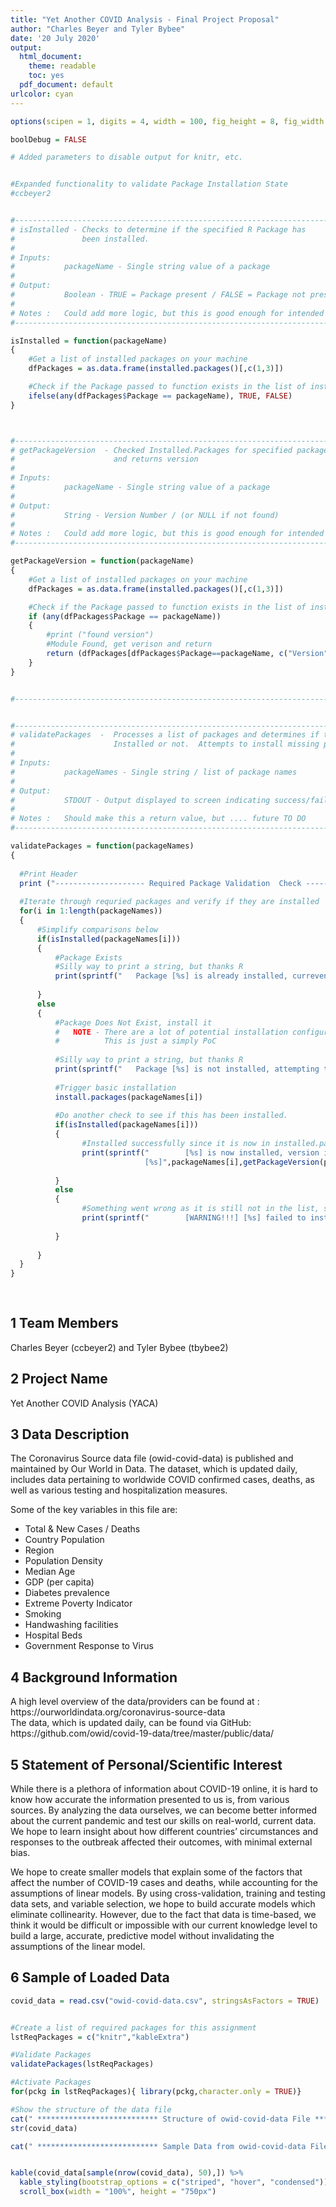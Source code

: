 ```yaml
---
title: "Yet Another COVID Analysis - Final Project Proposal"
author: "Charles Beyer and Tyler Bybee"
date: '20 July 2020'
output:
  html_document: 
    theme: readable
    toc: yes
  pdf_document: default
urlcolor: cyan
---
```


```r
options(scipen = 1, digits = 4, width = 100, fig_height = 8, fig_width = 30) 

boolDebug = FALSE        

```

```r
# Added parameters to disable output for knitr, etc. 


#Expanded functionality to validate Package Installation State
#ccbeyer2 


#------------------------------------------------------------------------------
# isInstalled - Checks to determine if the specified R Package has 
#               been installed.  
#
# Inputs:
#           packageName - Single string value of a package
#
# Output: 
#           Boolean - TRUE = Package present / FALSE = Package not present
#
# Notes :   Could add more logic, but this is good enough for intended purpose
#----------------------------------------------------------------------------- 

isInstalled = function(packageName)
{
    #Get a list of installed packages on your machine 
    dfPackages = as.data.frame(installed.packages()[,c(1,3)])

    #Check if the Package passed to function exists in the list of installed packages
    ifelse(any(dfPackages$Package == packageName), TRUE, FALSE)
}



#------------------------------------------------------------------------------
# getPackageVersion  - Checked Installed.Packages for specified package name
#                      and returns version 
#
# Inputs:
#           packageName - Single string value of a package
#
# Output: 
#           String - Version Number / (or NULL if not found)
#
# Notes :   Could add more logic, but this is good enough for intended purpose
#----------------------------------------------------------------------------- 

getPackageVersion = function(packageName)
{
    #Get a list of installed packages on your machine 
    dfPackages = as.data.frame(installed.packages()[,c(1,3)])

    #Check if the Package passed to function exists in the list of installed packages
    if (any(dfPackages$Package == packageName))
    {
        #print ("found version")
        #Module Found, get verison and return 
        return (dfPackages[dfPackages$Package==packageName, c("Version")])
    }
}


#------------------------------------------------------------------------------


#------------------------------------------------------------------------------
# validatePackages  -  Processes a list of packages and determines if they are
#                      Installed or not.  Attempts to install missing packages
#
# Inputs:
#           packageNames - Single string / list of package names
#
# Output: 
#           STDOUT - Output displayed to screen indicating success/failure
#
# Notes :   Should make this a return value, but .... future TO DO
#----------------------------------------------------------------------------- 

validatePackages = function(packageNames)
{
  
  #Print Header
  print ("-------------------- Required Package Validation  Check ---------------------------")
  
  #Iterate through requried packages and verify if they are installed
  for(i in 1:length(packageNames))
  {
      #Simplify comparisons below
      if(isInstalled(packageNames[i]))
      {
          #Package Exists 
          #Silly way to print a string, but thanks R 
          print(sprintf("   Package [%s] is already installed, currevent version is [%s]",packageNames[i],getPackageVersion(packageNames[i])))
          
      }
      else
      {
          #Package Does Not Exist, install it
          #   NOTE - There are a lot of potential installation configuration options.....
          #          This is just a simply PoC
  
          #Silly way to print a string, but thanks R 
          print(sprintf("   Package [%s] is not installed, attempting to install",packageNames[i]))
  
          #Trigger basic installation
          install.packages(packageNames[i])
  
          #Do another check to see if this has been installed.
          if(isInstalled(packageNames[i]))        
          {
                #Installed successfully since it is now in installed.packages list. 
                print(sprintf("        [%s] is now installed, version is
                              [%s]",packageNames[i],getPackageVersion(packageNames[i])))
            
          }
          else
          {
                #Something went wrong as it is still not in the list, so give a warning
                print(sprintf("        [WARNING!!!] [%s] failed to install.  Please see output above this message for more information!  Your project may not work properly without this package!",packageNames[i]))
            
          }  
        
      }
  } 
}
  
 
```






## 1 Team Members

Charles Beyer (ccbeyer2) and Tyler Bybee (tbybee2)

## 2 Project Name

Yet Another COVID Analysis (YACA)

## 3 Data Description

The Coronavirus Source data file (owid-covid-data) is published and maintained by Our World in Data.  The dataset, which is updated daily, includes data pertaining to worldwide COVID confirmed cases, deaths, as well as various testing and hospitalization measures.

Some of the key variables in this file are:

- Total & New Cases / Deaths 
- Country Population
- Region
- Population Density
- Median Age
- GDP (per capita)
- Diabetes prevalence
- Extreme Poverty Indicator
- Smoking
- Handwashing facilities
- Hospital Beds
- Government Response to Virus

## 4 Background Information

A high level overview of the data/providers can be found at : https://ourworldindata.org/coronavirus-source-data
<br />
The data, which is updated daily, can be found via GitHub:  https://github.com/owid/covid-19-data/tree/master/public/data/

## 5 Statement of Personal/Scientific Interest

While there is a plethora of information about COVID-19 online, it is hard to know how accurate the information presented to us is, from various sources.  By analyzing the data ourselves, we can become better informed about the current pandemic and test our skills on real-world, current data.  We hope to learn insight about how different countries’ circumstances and responses to the outbreak affected their outcomes, with minimal external bias.

We hope to create smaller models that explain some of the factors that affect the number of COVID-19 cases and deaths, while accounting for the assumptions of linear models.  By using cross-validation, training and testing data sets, and variable selection, we hope to build accurate models which eliminate collinearity. However, due to the fact that data is time-based, we think it would be difficult or impossible with our current knowledge level to build a large, accurate, predictive model without  invalidating the assumptions of the linear model.


## 6 Sample of Loaded Data

```r
covid_data = read.csv("owid-covid-data.csv", stringsAsFactors = TRUE)


#Create a list of required packages for this assignment
lstReqPackages = c("knitr","kableExtra")

#Validate Packages
validatePackages(lstReqPackages)

#Activate Packages 
for(pckg in lstReqPackages){ library(pckg,character.only = TRUE)}


```

```r
#Show the structure of the data file 
cat(" *************************** Structure of owid-covid-data File *************************** ", "\n\n")
str(covid_data)
```

```r
cat(" *************************** Sample Data from owid-covid-data File ***************************  ", "\n\n")


kable(covid_data[sample(nrow(covid_data), 50),]) %>%
  kable_styling(bootstrap_options = c("striped", "hover", "condensed"))  %>%
  scroll_box(width = "100%", height = "750px")


```


